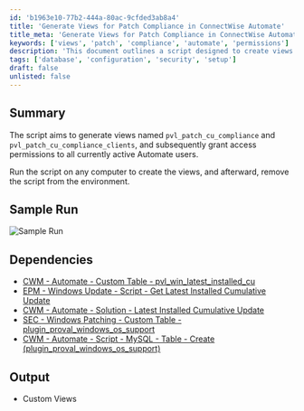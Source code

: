 ```yaml
---
id: 'b1963e10-77b2-444a-80ac-9cfded3ab8a4'
title: 'Generate Views for Patch Compliance in ConnectWise Automate'
title_meta: 'Generate Views for Patch Compliance in ConnectWise Automate'
keywords: ['views', 'patch', 'compliance', 'automate', 'permissions']
description: 'This document outlines a script designed to create views named `pvl_patch_cu_compliance` and `pvl_patch_cu_compliance_clients` within ConnectWise Automate, and to grant access permissions to all active users. The script can be executed on any computer to implement the views, followed by the removal of the script from the environment.'
tags: ['database', 'configuration', 'security', 'setup']
draft: false
unlisted: false
---
```

## Summary

The script aims to generate views named `pvl_patch_cu_compliance` and `pvl_patch_cu_compliance_clients`, and subsequently grant access permissions to all currently active Automate users.

Run the script on any computer to create the views, and afterward, remove the script from the environment.

## Sample Run

![Sample Run](../../../static/img/MySQL---View---Create-(pvl_patch_cu_compliance)/image_1.png)

## Dependencies

- [CWM - Automate - Custom Table - pvl_win_latest_installed_cu](https://proval.itglue.com/DOC-5078775-12929648)
- [EPM - Windows Update - Script - Get Latest Installed Cumulative Update](https://proval.itglue.com/DOC-5078775-12849478)
- [CWM - Automate - Solution - Latest Installed Cumulative Update](https://proval.itglue.com/DOC-5078775-12850104)
- [SEC - Windows Patching - Custom Table - plugin_proval_windows_os_support](https://proval.itglue.com/DOC-5078775-7780690)
- [CWM - Automate - Script - MySQL - Table - Create (plugin_proval_windows_os_support)](https://proval.itglue.com/DOC-5078775-11564131)

## Output

- Custom Views












